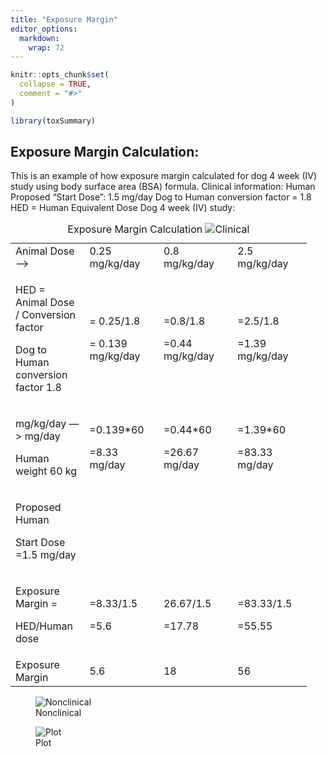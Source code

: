 ```yaml
---
title: "Exposure Margin"
editor_options: 
  markdown: 
    wrap: 72
---
```


```r
knitr::opts_chunk$set(
  collapse = TRUE,
  comment = "#>"
)
```

```r
library(toxSummary)
```

## Exposure Margin Calculation:
This is an example of how exposure margin calculated for dog 4 week (IV) study using 
body surface area (BSA) formula.
Clinical information: Human Proposed "Start Dose": 1.5 mg/day
Dog to Human conversion factor = 1.8
HED = Human Equivalent Dose
Dog 4 week (IV) study:


+----------------+----------------+----------------+----------------+
| Animal Dose    | 0.25 mg/kg/day | 0.8 mg/kg/day  | 2.5 mg/kg/day  |
| ---\>          |                |                |                |
+----------------+----------------+----------------+----------------+
| HED = Animal   | = 0.25/1.8     | =0.8/1.8       | =2.5/1.8       |
| Dose /         |                |                |                |
| Conversion     | = 0.139        | =0.44          | =1.39          |
| factor         | mg/kg/day      | mg/kg/day      | mg/kg/day      |
|                |                |                |                |
| Dog to Human   |                |                |                |
| conversion     |                |                |                |
| factor 1.8     |                |                |                |
+----------------+----------------+----------------+----------------+
| mg/kg/day      | =0.139\*60     | =0.44\*60      | =1.39\*60      |
| ---\> mg/day   |                |                |                |
|                | =8.33 mg/day   | =26.67 mg/day  | =83.33 mg/day  |
| Human weight   |                |                |                |
| 60 kg          |                |                |                |
+----------------+----------------+----------------+----------------+
| Proposed Human |                |                |                |
|                |                |                |                |
| Start Dose     |                |                |                |
| =1.5 mg/day    |                |                |                |
+----------------+----------------+----------------+----------------+
| Exposure       | =8.33/1.5      | 26.67/1.5      | =83.33/1.5     |
| Margin =       |                |                |                |
|                | =5.6           | =17.78         | =55.55         |
| HED/Human dose |                |                |                |
+----------------+----------------+----------------+----------------+
| Exposure       | 5.6            | 18             | 56             |
| Margin         |                |                |                |
+----------------+----------------+----------------+----------------+

: Exposure Margin Calculation
![Clinical](https://user-images.githubusercontent.com/31291716/215581375-b351f896-2aa8-4097-9b41-96dc290be739.jpg)

![Nonclinical](https://user-images.githubusercontent.com/31291716/215581356-ad4420b2-9dd9-4e2b-8a84-f156dbc4f397.jpg)

![Plot](https://user-images.githubusercontent.com/31291716/227003497-13de06c0-812b-4c17-b8a0-3b77eb2e81d0.jpg)


